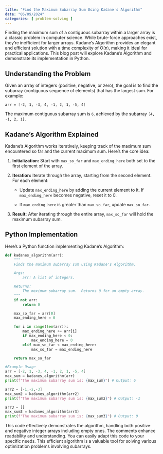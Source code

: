 ```yaml
---
title: "Find the Maximum Subarray Sum Using Kadane's Algorithm"
date: "06/09/2024"
categories: [ problem-solving ]
---
```


Finding the maximum sum of a contiguous subarray within a larger array is a classic problem in computer science.  While brute-force approaches exist, they're inefficient for larger arrays.  Kadane's Algorithm provides an elegant and efficient solution with a time complexity of O(n), making it ideal for practical applications.  This blog post will explore Kadane's Algorithm and demonstrate its implementation in Python.

## Understanding the Problem

Given an array of integers (positive, negative, or zero), the goal is to find the subarray (contiguous sequence of elements) that has the largest sum.  For example:

`arr = [-2, 1, -3, 4, -1, 2, 1, -5, 4]`

The maximum contiguous subarray sum is `6`, achieved by the subarray `[4, -1, 2, 1]`.

## Kadane's Algorithm Explained

Kadane's Algorithm works iteratively, keeping track of the maximum sum encountered so far and the current maximum sum.  Here's the core idea:

1. **Initialization:**  Start with `max_so_far` and `max_ending_here` both set to the first element of the array.

2. **Iteration:**  Iterate through the array, starting from the second element.  For each element:

   - Update `max_ending_here` by adding the current element to it.  If `max_ending_here` becomes negative, reset it to 0.

   - If `max_ending_here` is greater than `max_so_far`, update `max_so_far`.


3. **Result:** After iterating through the entire array, `max_so_far` will hold the maximum subarray sum.


## Python Implementation

Here's a Python function implementing Kadane's Algorithm:

```python
def kadanes_algorithm(arr):
    """
    Finds the maximum subarray sum using Kadane's Algorithm.

    Args:
        arr: A list of integers.

    Returns:
        The maximum subarray sum.  Returns 0 for an empty array.
    """
    if not arr:
        return 0

    max_so_far = arr[0]
    max_ending_here = 0

    for i in range(len(arr)):
        max_ending_here += arr[i]
        if max_ending_here < 0:
            max_ending_here = 0
        elif max_so_far < max_ending_here:
            max_so_far = max_ending_here

    return max_so_far

#Example Usage
arr = [-2, 1, -3, 4, -1, 2, 1, -5, 4]
max_sum = kadanes_algorithm(arr)
print(f"The maximum subarray sum is: {max_sum}") # Output: 6

arr2 = [-1,-2,-3]
max_sum2 = kadanes_algorithm(arr2)
print(f"The maximum subarray sum is: {max_sum2}") # Output: -1

arr3 = []
max_sum3 = kadanes_algorithm(arr3)
print(f"The maximum subarray sum is: {max_sum3}") # Output: 0
```

This code effectively demonstrates the algorithm, handling both positive and negative integer arrays including empty ones.  The comments enhance readability and understanding.  You can easily adapt this code to your specific needs.  This efficient algorithm is a valuable tool for solving various optimization problems involving subarrays.

